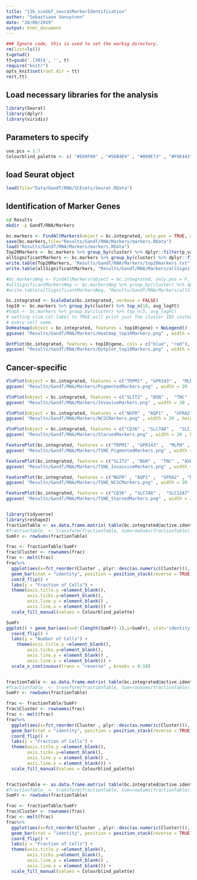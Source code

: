 ```yaml
---
title: "11b_sceG&T_seuratMarkerIdentification"
author: "Sebastiaan Vanuytven"
date: "28/08/2019"
output: html_document
---
```


```r
### Ignore code, this is used to set the workig directory. 
rm(list=ls())
t=getwd()
tt=gsub('.{30}$', '', t)
require("knitr")
opts_knit$set(root.dir = tt)
rm(t,tt)
```

## Load necessary libraries for the analysis

```r
library(Seurat)
library(dplyr)
library(viridis)
```

## Parameters to specify

```r
use.pcs = 1:7
Colourblind_palette <- c( "#E69F00" , "#56B4E9" , "#009E73" , "#F0E442" , "#0072B2" , "#D55E00" , "#CC79A7" , "#000000" )
```

## load Seurat object

```r
load(file="Data/GandT/RNA/SCEsets/Seurat.RData")
```

## Identification of Marker Genes

```bash
cd Results
mkdir -p GandT/RNA/Markers
```


```r
bc.markers <- FindAllMarkers(object = bc.integrated, only.pos = TRUE, min.pct = 0.25, logfc.threshold = 0.25)
save(bc.markers,file="Results/GandT/RNA/Markers/markers.RData")
load("Results/GandT/RNA/Markers/markers.RData")
Top20Markers <- bc.markers %>% group_by(cluster) %>% dplyr::filter(p_val_adj <= 0.05) %>% top_n(20, avg_logFC)
allSignificantMarkers <- bc.markers %>% group_by(cluster) %>% dplyr::filter(p_val_adj <= 0.05)
write.table(Top20Markers, "Results/GandT/RNA/Markers/top20markers.txt", sep="\t")
write.table(allSignificantMarkers, "Results/GandT/RNA/Markers/allSignificantMarkers.txt", sep="\t")

#bc.markersNeg <- FindAllMarkers(object = bc.integrated, only.pos = F, min.pct = 0, logfc.threshold = 0.25)
#allSignificantMarkersNeg <- bc.markersNeg %>% group_by(cluster) %>% dplyr::filter(p_val_adj <= 0.05)
#write.table(allSignificantMarkersNeg, "Results/GandT/RNA/Markers/allSignificantMarkers_NegPos.txt", sep="\t")
```

```r
bc.integrated <- ScaleData(bc.integrated, verbose = FALSE)
top10 <- bc.markers %>% group_by(cluster) %>% top_n(10, avg_logFC)
#top5 <- bc.markers %>% group_by(cluster) %>% top_n(5, avg_logFC)
# setting slim.col.label to TRUE will print just the cluster IDS instead of
# every cell name
DoHeatmap(object = bc.integrated, features = top10$gene) + NoLegend()
ggsave( "Results/GandT/RNA/Markers/Heatmap_top10Markers.png" , width = 15 , height = 10 )

DotPlot(bc.integrated, features = top10$gene, cols = c("blue", "red"), dot.scale = 8) + RotatedAxis()
ggsave( "Results/GandT/RNA/Markers/Dotplot_top10Markers.png" , width = 15 , height = 10 )
```

## Cancer-specific

```r
VlnPlot(object = bc.integrated, features = c("TRPM1" , "GPR143" ,  "MLPH" , "MLANA" , "MITF") , cols= viridis(length(unique(bc.integrated@active.ident))))
ggsave( "Results/GandT/RNA/Markers/PigmentedMarkers.png" , width = 20 , height = 10 )

VlnPlot(object = bc.integrated, features = c("SLIT2" , "BGN" ,  "TNC" , "AXL" , "MITF", "SOX10") , cols= viridis(length(unique(bc.integrated@active.ident))))
ggsave( "Results/GandT/RNA/Markers/InvasiveMarkers.png" , width = 20 , height = 10 )

VlnPlot(object = bc.integrated, features = c("NGFR" , "AQP1" ,  "GFRA2" , "MITF", "SOX10") , cols= viridis(length(unique(bc.integrated@active.ident))))
ggsave( "Results/GandT/RNA/Markers/NCSCMarkers.png" , width = 20 , height = 10 )

VlnPlot(object = bc.integrated, features = c("CD36" , "SLC7A8" ,  "SLC12A7" , "DLX5" , "MITF") , cols= viridis(length(unique(bc.integrated@active.ident))))
ggsave( "Results/GandT/RNA/Markers/StarvedMarkers.png" , width = 20 , height = 10 )
```

```r
FeaturePlot(bc.integrated, features = c("TRPM1" , "GPR143" ,  "MLPH" , "MLANA" , "MITF") , combine = T, cols = c("lightgrey", "red"), reduction = "tsne", label = T)
ggsave( "Results/GandT/RNA/Markers/TSNE_PigmentedMarkers.png" , width = 20 , height = 15 ) 

FeaturePlot(bc.integrated, features = c("SLIT2" , "BGN" ,  "TNC" , "AXL" , "MITF", "SOX10")  , combine = T, cols = c("lightgrey", "red"), reduction = "tsne" , label = T)
ggsave( "Results/GandT/RNA/Markers/TSNE_InvassiveMarkers.png" , width = 20 , height = 15 ) 

FeaturePlot(bc.integrated, features = c("NGFR" , "AQP1" ,  "GFRA2" , "MITF", "SOX10")  , combine = T, cols = c("lightgrey", "red"), reduction = "tsne", label = T)
ggsave( "Results/GandT/RNA/Markers/TSNE_NCSCMarkers.png" , width = 20 , height = 15 ) 

FeaturePlot(bc.integrated, features = c("CD36" , "SLC7A8" ,  "SLC12A7" , "DLX5" , "MITF") , combine = T, cols = c("lightgrey", "red"), reduction = "tsne", label = T)
ggsave( "Results/GandT/RNA/Markers/TSNE_StarvedMarkers.png" , width = 20 , height = 15 ) 



```

```r

library(tidyverse)
library(reshape2)
fractionTable <- as.data.frame.matrix( table(bc.integrated@active.ident,bc.integrated@meta.data$method_timepoint) )
#fractionTable_ <- transform(fractionTable, Sum=rowSums(fractionTable))
SumFr <- rowSums(fractionTable)

frac <- fractionTable/SumFr
frac$Cluster <- rownames(frac)
frac <- melt(frac) 
frac%>% 
  ggplot(aes(x=fct_reorder(Cluster , plyr::desc(as.numeric(Cluster))), y = value , fill = variable )) +
  geom_bar(stat = "identity", position = position_stack(reverse = TRUE)) +
  coord_flip() +
  labs(y = "Fraction of Cells") +
  theme(axis.title.y =element_blank(),
        axis.ticks.y=element_blank(),
        axis.line.y = element_blank() , 
        axis.line.x = element_blank()) +
  scale_fill_manual(values = Colourblind_palette)

SumFr
ggplot() + geom_bar(aes(x=0:(length(SumFr)-1),y=SumFr), stat='identity' , position = position_stack(reverse = F)) +   
  coord_flip() +
  labs(y = "Number of Cells") +
    theme(axis.title.y =element_blank(),
        axis.ticks.y=element_blank(),
        axis.line.y = element_blank() , 
        axis.line.x = element_blank()) +
  scale_x_continuous(trans = "reverse" , breaks = 0:18)


fractionTable <- as.data.frame.matrix( table(bc.integrated@active.ident,bc.integrated@meta.data$ref) )
#fractionTable_ <- transform(fractionTable, Sum=rowSums(fractionTable))
SumFr <- rowSums(fractionTable)

frac <- fractionTable/SumFr
frac$Cluster <- rownames(frac)
frac <- melt(frac) 
frac%>% 
  ggplot(aes(x=fct_reorder(Cluster , plyr::desc(as.numeric(Cluster))), y = value , fill = variable )) +
  geom_bar(stat = "identity", position = position_stack(reverse = TRUE)) +
  coord_flip() +
  labs(y = "Fraction of Cells") +
  theme(axis.title.y =element_blank(),
        axis.ticks.y=element_blank(),
        axis.line.y = element_blank() , 
        axis.line.x = element_blank()) +
  scale_fill_manual(values = Colourblind_palette)


fractionTable <- as.data.frame.matrix( table(bc.integrated@active.ident,bc.integrated@meta.data$timepoint) )
#fractionTable_ <- transform(fractionTable, Sum=rowSums(fractionTable))
SumFr <- rowSums(fractionTable)

frac <- fractionTable/SumFr
frac$Cluster <- rownames(frac)
frac <- melt(frac) 
frac%>% 
  ggplot(aes(x=fct_reorder(Cluster , plyr::desc(as.numeric(Cluster))), y = value , fill = variable )) +
  geom_bar(stat = "identity", position = position_stack(reverse = TRUE)) +
  coord_flip() +
  labs(y = "Fraction of Cells") +
  theme(axis.title.y =element_blank(),
        axis.ticks.y=element_blank(),
        axis.line.y = element_blank() , 
        axis.line.x = element_blank()) +
  scale_fill_manual(values = Colourblind_palette)
```
